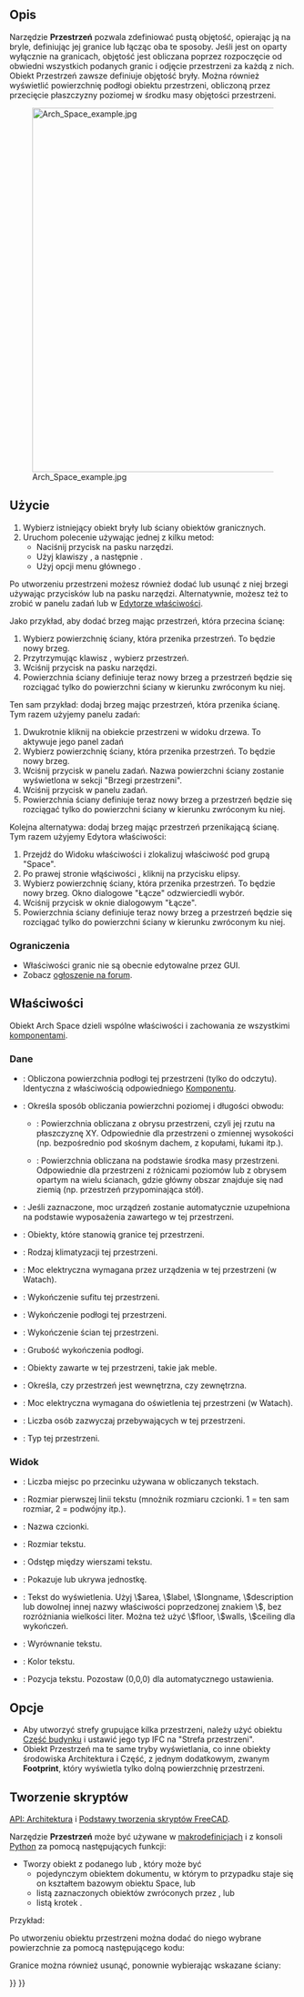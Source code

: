 <languages/>

{{Docnav/pl
|[[Arch_Floor/pl|Kondygnacja]]
|[[Arch_Wall/pl|Ściana]]
|[[BIM_Workbench/pl|środowisko pracy BIM]]
|IconL=Arch_Floor.svg
|IconR=Arch_Wall.svg
|IconC=Workbench_BIM.svg
}}

{{VeryImportantMessage|POLECENIE TO JEST CZĘŚCIĄ ZINTEGROWANEGO środowiska pracy [[BIM_Workbench/pl|BIM]] w V1.0<br>
Ta strona została zaktualizowana dla tej wersji.}}

{{GuiCommand/pl
|Name=Arch Space
|Name/pl=Architektura: Przestrzeń
|MenuLocation=3D / BIM → Przestrzeń
|Name/pl=Architektura: 
|Workbenches=[[BIM_Workbench/pl|BIM]]
|Shortcut={{KEY|S}} {{KEY|P}}
|Version=0.14
|SeeAlso=
}}

<span id="Description"></span>
==Opis==

Narzędzie '''Przestrzeń''' pozwala zdefiniować pustą objętość, opierając ją na bryle, definiując jej granice lub łącząc oba te sposoby. Jeśli jest on oparty wyłącznie na granicach, objętość jest obliczana poprzez rozpoczęcie od obwiedni wszystkich podanych granic i odjęcie przestrzeni za każdą z nich. Obiekt Przestrzeń zawsze definiuje objętość bryły. Można również wyświetlić powierzchnię podłogi obiektu przestrzeni, obliczoną przez przecięcie płaszczyzny poziomej w środku masy objętości przestrzeni.

[[Image:Arch Space example.jpg|640px]]

{{Caption|Obiekt przestrzenny utworzony z istniejącego obiektu bryłowego, a następnie dodane dwie ściany jako granice.}}

<span id="Usage"></span>
==Użycie==

# Wybierz istniejący obiekt bryły lub ściany obiektów granicznych.
# Uruchom polecenie używając jednej z kilku metod:
#* Naciśnij przycisk {{Button|[[Image:Arch_Space.svg|16px]] '''Przestrzeń'''}} na pasku narzędzi. 
#* Użyj klawiszy {{KEY|S}}, a następnie {{KEY|P}}.
#* Użyj opcji menu głównego {{MenuCommand|3D / BIM → Przestrzeń}}.

Po utworzeniu przestrzeni możesz również dodać lub usunąć z niej brzegi używając przycisków {{Button|[[Image:Arch_Add.svg|16px]] [[Arch_Add/pl|Dodaj]]}} lub {{Button|[[Image:Arch_Remove.svg|16px]] [[Arch_Remove/pl|Usuń]]}} na pasku narzędzi. Alternatywnie, możesz też to zrobić w panelu zadań lub w [[Property_editor/pl|Edytorze właściwości]].

Jako przykład, aby dodać brzeg mając przestrzeń, która przecina ścianę:
# Wybierz powierzchnię ściany, która przenika przestrzeń. To będzie nowy brzeg.
# Przytrzymując klawisz {{KEY|Ctrl}}, wybierz przestrzeń.
# Wciśnij przycisk {{Button|[[Image:Arch_Add.svg|16px]] [[Arch_Add/pl|Dodaj]]}} na pasku narzędzi.
# Powierzchnia ściany definiuje teraz nowy brzeg a przestrzeń będzie się rozciągać tylko do powierzchni ściany w kierunku zwróconym ku niej.

Ten sam przykład: dodaj brzeg mając przestrzeń, która przenika ścianę. Tym razem użyjemy panelu zadań:
# Dwukrotnie kliknij na obiekcie przestrzeni w widoku drzewa. To aktywuje jego panel zadań
# Wybierz powierzchnię ściany, która przenika przestrzeń. To będzie nowy brzeg.
# Wciśnij przycisk {{Button|[[Image:Arch_Add.svg|16px]] [[Arch_Add/pl|Dodaj]]}} w panelu zadań. Nazwa powierzchni ściany zostanie wyświetlona w sekcji "Brzegi przestrzeni".
# Wciśnij przycisk {{Button|OK}} w panelu zadań.
# Powierzchnia ściany definiuje teraz nowy brzeg a przestrzeń będzie się rozciągać tylko do powierzchni ściany w kierunku zwróconym ku niej.

Kolejna alternatywa: dodaj brzeg mając przestrzeń przenikającą ścianę. Tym razem użyjemy Edytora właściwości:
# Przejdź do Widoku właściwości i zlokalizuj właściwość {{PropertyData|Boundaries}} pod grupą "Space".
# Po prawej stronie włąściwości {{PropertyData|Boundaries}}, kliknij na przycisku elipsy.
# Wybierz powierzchnię ściany, która przenika przestrzeń. To będzie nowy brzeg. Okno dialogowe "Łącze" odzwierciedli wybór.
# Wciśnij przycisk {{Button|OK}} w oknie dialogowym "Łącze".
# Powierzchnia ściany definiuje teraz nowy brzeg a przestrzeń będzie się rozciągać tylko do powierzchni ściany w kierunku zwróconym ku niej.

<span id="Limitations"></span>
===Ograniczenia===

<div class="mw-translate-fuzzy">
* Właściwości granic nie są obecnie edytowalne przez GUI.
* Zobacz [http://forum.freecadweb.org/viewtopic.php?f=9&t=4275 ogłoszenie na forum].
</div>

<span id="Properties"></span>
==Właściwości==

Obiekt Arch Space dzieli wspólne właściwości i zachowania ze wszystkimi [[Arch_Component/pl|komponentami]].

<span id="Data"></span>
===Dane===

{{Properties_Title|Przestrzeń}}

* {{PropertyData|Area|Area}}: Obliczona powierzchnia podłogi tej przestrzeni (tylko do odczytu). Identyczna z właściwością {{PropertyData|Horizontal Area}} odpowiedniego [[Arch Component/pl|Komponentu]].
* {{PropertyData|Area Calculation Type|Area Calculation Type}}: Określa sposób obliczania powierzchni poziomej i długości obwodu:
** {{Value|XY-plane projection}}: Powierzchnia obliczana z obrysu przestrzeni, czyli jej rzutu na płaszczyznę XY. Odpowiednie dla przestrzeni o zmiennej wysokości (np. bezpośrednio pod skośnym dachem, z kopułami, łukami itp.).
** {{Value|At Center of Mass}}: Powierzchnia obliczana na podstawie środka masy przestrzeni. Odpowiednie dla przestrzeni z różnicami poziomów lub z obrysem opartym na wielu ścianach, gdzie główny obszar znajduje się nad ziemią (np. przestrzeń przypominająca stół).
* {{PropertyData|Auto Power|Auto Power}}: Jeśli zaznaczone, moc urządzeń zostanie automatycznie uzupełniona na podstawie wyposażenia zawartego w tej przestrzeni.
* {{PropertyData|Boundaries|Boundaries}}: Obiekty, które stanowią granice tej przestrzeni.
* {{PropertyData|Conditioning|Conditioning}}: Rodzaj klimatyzacji tej przestrzeni.
* {{PropertyData|Equipment Power|Equipment Power}}: Moc elektryczna wymagana przez urządzenia w tej przestrzeni (w Watach).
* {{PropertyData|Finish Ceiling|Finish Ceiling}}: Wykończenie sufitu tej przestrzeni.
* {{PropertyData|Finish Floor|Finish Floor}}: Wykończenie podłogi tej przestrzeni.
* {{PropertyData|Finish Walls|Finish Walls}}: Wykończenie ścian tej przestrzeni.
* {{PropertyData|Floor Thickness|Floor Thickness}}: Grubość wykończenia podłogi.
* {{PropertyData|Group|Group}}: Obiekty zawarte w tej przestrzeni, takie jak meble.
* {{PropertyData|Internal|Internal}}: Określa, czy przestrzeń jest wewnętrzna, czy zewnętrzna.
* {{PropertyData|Lighting Power|Lighting Power}}: Moc elektryczna wymagana do oświetlenia tej przestrzeni (w Watach).
* {{PropertyData|Number Of People|Number Of People}}: Liczba osób zazwyczaj przebywających w tej przestrzeni.
* {{PropertyData|Space Type|Space Type}}: Typ tej przestrzeni.

<span id="View"></span>
===Widok===

{{Properties_Title|Przestrzeń}}

* {{PropertyView|Decimals|Integer}}: Liczba miejsc po przecinku używana w obliczanych tekstach.
* {{PropertyView|First Line|Length}}: Rozmiar pierwszej linii tekstu (mnożnik rozmiaru czcionki. 1 = ten sam rozmiar, 2 = podwójny itp.).
* {{PropertyView|Font Name|Font}}: Nazwa czcionki.
* {{PropertyView|Font Size|Length}}: Rozmiar tekstu.
* {{PropertyView|Line Spacing|Float}}: Odstęp między wierszami tekstu.
* {{PropertyView|Show Unit|Bool}}: Pokazuje lub ukrywa jednostkę.
* {{PropertyView|Text|StringList}}: Tekst do wyświetlenia. Użyj \$area, \$label, \$longname, \$description lub dowolnej innej nazwy właściwości poprzedzonej znakiem \$, bez rozróżniania wielkości liter. Można też użyć \$floor, \$walls, \$ceiling dla wykończeń.
* {{PropertyView|Text Align|Enumeration}}: Wyrównanie tekstu.
* {{PropertyView|Text Color|Color}}: Kolor tekstu.
* {{PropertyView|Text Position|VectorDistance}}: Pozycja tekstu. Pozostaw (0,0,0) dla automatycznego ustawienia.

<span id="Options"></span>
==Opcje==

* Aby utworzyć strefy grupujące kilka przestrzeni, należy użyć obiektu [[Arch_BuildingPart/pl|Część budynku]] i ustawić jego typ IFC na "Strefa przestrzeni".
* Obiekt Przestrzeń ma te same tryby wyświetlania, co inne obiekty środowiska Architektura i Część, z jednym dodatkowym, zwanym '''Footprint''', który wyświetla tylko dolną powierzchnię przestrzeni.

<span id="Scripting"></span>
==Tworzenie skryptów==

{{Emphasis|Zobacz również:}} [[Arch_API/pl|API: Architektura]] i [[FreeCAD_Scripting_Basics/pl|Podstawy tworzenia skryptów FreeCAD]].

Narzędzie '''Przestrzeń''' może być używane w [[Macros/pl|makrodefinicjach]] i z konsoli [[Python/pl|Python]] za pomocą następujących funkcji:

{{Code|code=
Space = makeSpace(objects=None, baseobj=None, name="Space")
}}

* Tworzy obiekt {{incode|Space}} z podanego {{incode|objects}} lub {{incode|baseobj}}, który może być
** pojedynczym obiektem dokumentu, w którym to przypadku staje się on kształtem bazowym obiektu Space, lub
** listą zaznaczonych obiektów zwróconych przez {{incode|FreeCADGui.Selection.getSelectionEx()}}, lub
** listą krotek {{incode|(object, subobjectname)}}.

Przykład:

{{Code|code=
import FreeCAD, Arch

Box = FreeCAD.ActiveDocument.addObject("Part::Box", "Box")
Box.Length = 1000
Box.Width = 1000
Box.Height = 1000

Space = Arch.makeSpace(Box)
Space.ViewObject.LineWidth = 2
FreeCAD.ActiveDocument.recompute()
}}

Po utworzeniu obiektu przestrzeni można dodać do niego wybrane powierzchnie za pomocą następującego kodu:

{{Code|code=
import FreeCAD, FreeCADGui, Draft, Arch

points = [FreeCAD.Vector(-500, 0, 0), FreeCAD.Vector(1000, 1000, 0)]
Line = Draft.makeWire(points)
Wall = Arch.makeWall(Line, width=150, height=2000)
FreeCAD.ActiveDocument.recompute()

# Select a face of the wall
selection = FreeCADGui.Selection.getSelectionEx()
Arch.addSpaceBoundaries(Space, selection)
}}

Granice można również usunąć, ponownie wybierając wskazane ściany:

{{Code|code=
selection = FreeCADGui.Selection.getSelectionEx()
Arch.removeSpaceBoundaries(Space, selection)
}}


{{Docnav/pl
|[[Arch_Floor/pl|Kondygnacja]]
|[[Arch_Wall/pl|Ściana]]
|[[BIM_Workbench/pl|środowisko pracy BIM]]
|IconL=Arch_Floor.svg
|IconR=Arch_Wall.svg
|IconC=Workbench_BIM.svg
}}

{{BIM_Tools_navi{{#translation:}}}}
{{Userdocnavi{{#translation:}}}}